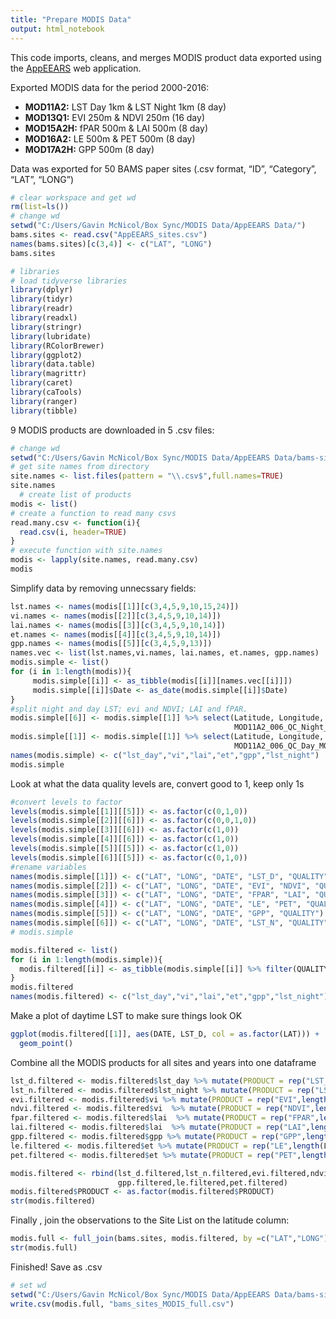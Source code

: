 ```yaml
---
title: "Prepare MODIS Data"
output: html_notebook
---
```


This code imports, cleans, and merges MODIS product data exported using the [AppEEARS](https://lpdaacsvc.cr.usgs.gov/appeears) web application.

Exported MODIS data for the period 2000-2016:

* **MOD11A2:** LST Day 1km & LST Night 1km (8 day)
* **MOD13Q1:** EVI 250m & NDVI 250m (16 day)
* **MOD15A2H:** fPAR 500m & LAI 500m (8 day)
* **MOD16A2:** LE 500m & PET 500m (8 day)
* **MOD17A2H:** GPP 500m (8 day)

Data was exported for 50 BAMS paper sites (.csv format, "ID", "Category", "LAT", "LONG")
```r
# clear workspace and get wd
rm(list=ls())
# change wd
setwd("C:/Users/Gavin McNicol/Box Sync/MODIS Data/AppEEARS Data/")
bams.sites <- read.csv("AppEEARS_sites.csv")
names(bams.sites)[c(3,4)] <- c("LAT", "LONG")
bams.sites
```


```r
# libraries
# load tidyverse libraries
library(dplyr)
library(tidyr)
library(readr)
library(readxl)
library(stringr)
library(lubridate)
library(RColorBrewer)
library(ggplot2)
library(data.table)
library(magrittr)
library(caret)
library(caTools)
library(ranger)
library(tibble)
```

9 MODIS products are downloaded in 5 .csv files:
```r
# change wd
setwd("C:/Users/Gavin McNicol/Box Sync/MODIS Data/AppEEARS Data/bams-sites")
# get site names from directory
site.names <- list.files(pattern = "\\.csv$",full.names=TRUE)
site.names
  # create list of products
modis <- list()
# create a function to read many csvs
read.many.csv <- function(i){
  read.csv(i, header=TRUE)
}
# execute function with site.names
modis <- lapply(site.names, read.many.csv)
modis
```
Simplify data by removing unnecssary fields:
```r
lst.names <- names(modis[[1]][c(3,4,5,9,10,15,24)]) 
vi.names <- names(modis[[2]][c(3,4,5,9,10,14)])
lai.names <- names(modis[[3]][c(3,4,5,9,10,14)])
et.names <- names(modis[[4]][c(3,4,5,9,10,14)])
gpp.names <- names(modis[[5]][c(3,4,5,9,13)])
names.vec <- list(lst.names,vi.names, lai.names, et.names, gpp.names)
modis.simple <- list()
for (i in 1:length(modis)){
     modis.simple[[i]] <- as_tibble(modis[[i]][names.vec[[i]]])
     modis.simple[[i]]$Date <- as_date(modis.simple[[i]]$Date)
}
#split night and day LST; evi and NDVI; LAI and fPAR.
modis.simple[[6]] <- modis.simple[[1]] %>% select(Latitude, Longitude, Date, MOD11A2_006_LST_Night_1km, 
                                                  MOD11A2_006_QC_Night_MODLAND_Description)
modis.simple[[1]] <- modis.simple[[1]] %>% select(Latitude, Longitude, Date, MOD11A2_006_LST_Day_1km,
                                                  MOD11A2_006_QC_Day_MODLAND_Description)
names(modis.simple) <- c("lst_day","vi","lai","et","gpp","lst_night")
modis.simple
```
Look at what the data quality levels are, convert good to 1, keep only 1s
```r
#convert levels to factor
levels(modis.simple[[1]][[5]]) <- as.factor(c(0,1,0))
levels(modis.simple[[2]][[6]]) <- as.factor(c(0,0,1,0))
levels(modis.simple[[3]][[6]]) <- as.factor(c(1,0))
levels(modis.simple[[4]][[6]]) <- as.factor(c(1,0))
levels(modis.simple[[5]][[5]]) <- as.factor(c(1,0))
levels(modis.simple[[6]][[5]]) <- as.factor(c(0,1,0))
#rename variables
names(modis.simple[[1]]) <- c("LAT", "LONG", "DATE", "LST_D", "QUALITY")
names(modis.simple[[2]]) <- c("LAT", "LONG", "DATE", "EVI", "NDVI", "QUALITY")
names(modis.simple[[3]]) <- c("LAT", "LONG", "DATE", "FPAR", "LAI", "QUALITY")
names(modis.simple[[4]]) <- c("LAT", "LONG", "DATE", "LE", "PET", "QUALITY")
names(modis.simple[[5]]) <- c("LAT", "LONG", "DATE", "GPP", "QUALITY")
names(modis.simple[[6]]) <- c("LAT", "LONG", "DATE", "LST_N", "QUALITY")
# modis.simple

modis.filtered <- list()
for (i in 1:length(modis.simple)){
  modis.filtered[[i]] <- as_tibble(modis.simple[[i]] %>% filter(QUALITY == 1))
}
modis.filtered
names(modis.filtered) <- c("lst_day","vi","lai","et","gpp","lst_night")
```
Make a plot of daytime LST to make sure things look OK
```r
ggplot(modis.filtered[[1]], aes(DATE, LST_D, col = as.factor(LAT))) +
  geom_point()
```
Combine all the MODIS products for all sites and years into one dataframe
```r
lst_d.filtered <- modis.filtered$lst_day %>% mutate(PRODUCT = rep("LST_D",length(LAT)), VAL = LST_D) %>% select(LAT, LONG, DATE, PRODUCT, VAL)
lst_n.filtered <- modis.filtered$lst_night %>% mutate(PRODUCT = rep("LST_N",length(LAT)), VAL = LST_N) %>% select(LAT, LONG, DATE, PRODUCT, VAL)
evi.filtered <- modis.filtered$vi %>% mutate(PRODUCT = rep("EVI",length(LAT)), VAL = EVI) %>% select(LAT, LONG, DATE, PRODUCT, VAL)
ndvi.filtered <- modis.filtered$vi  %>% mutate(PRODUCT = rep("NDVI",length(LAT)), VAL = NDVI) %>% select(LAT, LONG, DATE, PRODUCT, VAL)
fpar.filtered <- modis.filtered$lai  %>% mutate(PRODUCT = rep("FPAR",length(LAT)), VAL = FPAR) %>% select(LAT, LONG, DATE, PRODUCT, VAL)
lai.filtered <- modis.filtered$lai  %>% mutate(PRODUCT = rep("LAI",length(LAT)), VAL = LAI) %>% select(LAT, LONG, DATE, PRODUCT, VAL)
gpp.filtered <- modis.filtered$gpp %>% mutate(PRODUCT = rep("GPP",length(LAT)), VAL = GPP) %>% select(LAT, LONG, DATE, PRODUCT, VAL) 
le.filtered <- modis.filtered$et %>% mutate(PRODUCT = rep("LE",length(LAT)), VAL = LE) %>%  select(LAT, LONG, DATE, PRODUCT, VAL) 
pet.filtered <- modis.filtered$et %>% mutate(PRODUCT = rep("PET",length(LAT)), VAL = PET) %>% select(LAT, LONG, DATE, PRODUCT, VAL) 

modis.filtered <- rbind(lst_d.filtered,lst_n.filtered,evi.filtered,ndvi.filtered,fpar.filtered,lai.filtered,
                        gpp.filtered,le.filtered,pet.filtered)
modis.filtered$PRODUCT <- as.factor(modis.filtered$PRODUCT)
str(modis.filtered)

```
Finally , join the observations to the Site List on the latitude column:
```r
modis.full <- full_join(bams.sites, modis.filtered, by =c("LAT","LONG"))
str(modis.full)
```
Finished! Save as .csv
```r
# set wd
setwd("C:/Users/Gavin McNicol/Box Sync/MODIS Data/AppEEARS Data/bams-sites")
write.csv(modis.full, "bams_sites_MODIS_full.csv")
```




